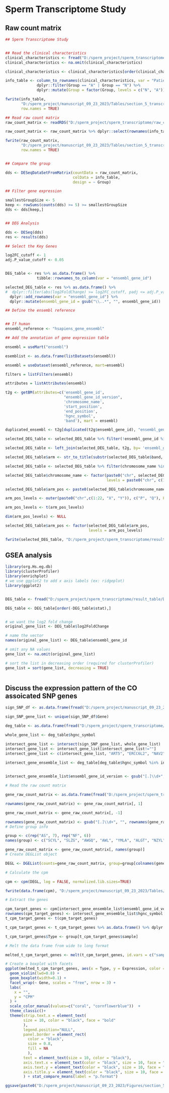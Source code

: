 # Sperm Transcriptome Study

## Raw count matrix 

```r
## Sperm Transcriptome Study


## Read the clinical characteristics
clinical_characteristics <- fread("D:/sperm_project/sperm_transcriptome/outcomes/important_clinical_characteristics.csv")
clinical_characteristics <- na.omit(clinical_characteristics)

clinical_characteristics <- clinical_characteristics[order(clinical_characteristics$Patient),]

info_table <- column_to_rownames(clinical_characteristics, var = "Patient") %>% 
              dplyr::filter(Group == "A" | Group == "N") %>%
              dplyr::mutate(Group = factor(Group, levels = c("N", "A")))

fwrite(info_table,
       "D:/sperm_project/manuscript_09_23_2023/Tables/section_5_transcriptome/donor_info.csv", 
       row.names = TRUE)

## Read raw count matrix
raw_count_matrix <- readRDS("D:/sperm_project/sperm_transcriptome/raw_count_matrix/raw_count_matrix.rds")

raw_count_matrix <- raw_count_matrix %>% dplyr::select(rownames(info_table))

fwrite(raw_count_matrix,
       "D:/sperm_project/manuscript_09_23_2023/Tables/section_5_transcriptome/raw_count_matrix.csv", 
       row.names = TRUE)


## Compare the group 

dds <- DESeqDataSetFromMatrix(countData = raw_count_matrix,
                              colData = info_table,
                              design = ~ Group)

## Filter gene expression

smallestGroupSize <- 5
keep <- rowSums(counts(dds) >= 5) >= smallestGroupSize
dds <- dds[keep,]


## DEG Analysis

dds <- DESeq(dds)
res <- results(dds)

## Select the Key Genes

log2FC_cutoff <- 1
adj.P_value_cutoff <- 0.05


DEG_table <- res %>% as.data.frame() %>%
              tibble::rownames_to_column(var = "ensembl_gene_id")

selected_DEG_table <- res %>% as.data.frame() %>%
#  dplyr::filter(abs(log2FoldChange) >= log2FC_cutoff, padj <= adj.P_value_cutoff) %>%
  dplyr::add_rownames(var = "ensembl_gene_id") %>%
  dplyr::mutate(ensembl_gene_id = gsub("\\..*", "", ensembl_gene_id))

## Define the ensembl reference 


## If human
ensembl_reference <- "hsapiens_gene_ensembl"

## Add the annotation of gene expression table

ensembl = useMart("ensembl")

esemblist <- as.data.frame(listDatasets(ensembl))

ensembl = useDataset(ensembl_reference, mart=ensembl)

filters = listFilters(ensembl)

attributes = listAttributes(ensembl)

t2g <- getBM(attributes=c('ensembl_gene_id',
                          "ensembl_gene_id_version",
                          'chromosome_name',
                          'start_position',
                          'end_position', 
                          'hgnc_symbol', 
                          'band'), mart = ensembl)

duplicated_ensembl <- t2g[duplicated(t2g$ensembl_gene_id), "ensembl_gene_id"]

selected_DEG_table <- selected_DEG_table %>% filter(!ensembl_gene_id %in% duplicated_ensembl)

selected_DEG_table <- left_join(selected_DEG_table, t2g, by= 'ensembl_gene_id')

selected_DEG_table$arm <- str_to_title(substr(selected_DEG_table$band, 1, 1))

selected_DEG_table <- selected_DEG_table %>% filter(chromosome_name %in% as.character(c(1:22, "X", "Y")))

selected_DEG_table$chromosome_name <- factor(paste0("chr", selected_DEG_table$chromosome_name),
                                             levels = paste0("chr", c(1:22,"X", "Y")))

selected_DEG_table$arm_pos <- paste0(selected_DEG_table$chromosome_name, selected_DEG_table$arm)

arm_pos_levels <- outer(paste0("chr",c(1:22, "X", "Y")), c("P", "Q"), FUN = "paste0")

arm_pos_levels <- t(arm_pos_levels) 

dim(arm_pos_levels) <- NULL

selected_DEG_table$arm_pos <- factor(selected_DEG_table$arm_pos, 
                                     levels = arm_pos_levels)

fwrite(selected_DEG_table, "D:/sperm_project/sperm_transcriptome/result_table/DEG_table/DEG_table.csv")
```

## GSEA analysis 


```r
library(org.Hs.eg.db)
library(clusterProfiler)
library(enrichplot)
# we use ggplot2 to add x axis labels (ex: ridgeplot)
library(ggplot2)


DEG_table <- fread("D:/sperm_project/sperm_transcriptome/result_table/DEG_table/DEG_table.csv")

DEG_table <- DEG_table[order(-DEG_table$stat),]


# we want the log2 fold change 
original_gene_list <- DEG_table$log2FoldChange

# name the vector
names(original_gene_list) <- DEG_table$ensembl_gene_id

# omit any NA values 
gene_list <- na.omit(original_gene_list)

# sort the list in decreasing order (required for clusterProfiler)
gene_list = sort(gene_list, decreasing = TRUE)



```




## Discuss the expression pattern of the CO assoicated SNP genes

```r

sign_SNP_df <- as.data.frame(fread("D:/sperm_project/manuscript_09_23_2023/Tables/section_4_CO_GWAS/CO_significant_annotated_SNP/anno_sign_SNP_df.csv"))

sign_SNP_gene_list <- unique(sign_SNP_df$Gene)

deg_table <- as.data.frame(fread("D:/sperm_project/sperm_transcriptome/result_table/DEG_table/DEG_table.csv"))

whole_gene_list <- deg_table$hgnc_symbol

intersect_gene_list <- intersect(sign_SNP_gene_list, whole_gene_list)
intersect_gene_list <- intersect_gene_list[intersect_gene_list!=""]
intersect_gene_list <- c(intersect_gene_list, "ART5", "ERCC6L2", "NAV2", "ZRANB3")
  
intersect_gene_ensemble_list <- deg_table[deg_table$hgnc_symbol %in% intersect_gene_list, ] %>% dplyr::filter(abs(log2FoldChange) > 0.5)%>% dplyr::select("hgnc_symbol", "ensembl_gene_id_version")


intersect_gene_ensemble_list$ensembl_gene_id_version <- gsub("[.]\\d+", "", intersect_gene_ensemble_list$ensembl_gene_id_version)

# Read the raw count matrix

gene_raw_count_matrix <- as.data.frame(fread("D:/sperm_project/sperm_transcriptome/raw_count_matrix/raw_count_matrix.csv"))

rownames(gene_raw_count_matrix) <- gene_raw_count_matrix[, 1]

gene_raw_count_matrix <- gene_raw_count_matrix[, -1]  

rownames(gene_raw_count_matrix) <- gsub("[.]\\d+", "", rownames(gene_raw_count_matrix))
# Define group info

group <- c(rep("AS", 7), rep("NF", 6))
names(group) <- c("SCYL", "SLZG", "AWGQ", "AWL", "YMLA", "ALGT", "NZYL", "ALQC", "LCKA", "LZHA", "NDYH", "NYXH", "ALDJ")

gene_raw_count_matrix <- gene_raw_count_matrix[, names(group)]
# Create DEGList object

DEGL <- DGEList(counts=gene_raw_count_matrix, group=group[colnames(gene_raw_count_matrix)])

# Calculate the cpm

cpm <- cpm(DEGL, log = FALSE, normalized.lib.sizes=TRUE)

fwrite(data.frame(cpm), "D:/sperm_project/manuscript_09_23_2023/Tables/section_5_transcriptome/cpm_matrix.csv", row.names = TRUE)

# Extract the genes

cpm_target_genes <- cpm[intersect_gene_ensemble_list$ensembl_gene_id_version, ]
rownames(cpm_target_genes) <- intersect_gene_ensemble_list$hgnc_symbol
t_cpm_target_genes <- t(cpm_target_genes)

t_cpm_target_genes <- t_cpm_target_genes %>% as.data.frame() %>% dplyr::filter() %>% tibble::rownames_to_column(var = "sample")

t_cpm_target_genes$Type <- group[t_cpm_target_genes$sample]

# Melt the data frame from wide to long format

melted_t_cpm_target_genes <- melt(t_cpm_target_genes, id.vars = c("sample", "Type"), variable.name = "Gene", value.name = "Expression")

# Create a boxplot with facets
ggplot(melted_t_cpm_target_genes, aes(x = Type, y = Expression, color = Type)) +
  geom_violin(lwd=0.8) +
  geom_boxplot(width=0.1) +
  facet_wrap(~ Gene, scales = "free", nrow = 3) +
  labs(
    x = "",
    y = "CPM"
  ) + 
  scale_color_manual(values=c("coral", "cornflowerblue"))  +
  theme_classic()+
  theme(strip.text.x = element_text(
        size = 10, color = "black", face = "bold"
        ),
        legend.position="NULL",
        panel.border = element_rect(
          color = "black",
          size = 0.8,
          fill = NA
          ),
        text = element_text(size = 10, color = "black"),
        axis.text.x = element_text(color = "black", size = 10, face = "bold"),  # X-axis text color
        axis.text.y = element_text(color = "black", size = 10, face = "bold"),
        axis.title.y = element_text(color = "black", size = 10, face = "bold")
        ) + stat_compare_means(label = "p.format")

ggsave(paste0("D:/sperm_project/manuscript_09_23_2023/Figures/section_5_CO_GWAS/gene_expression_boxplot.pdf"), width = 7.8, height = 4.8)  
```